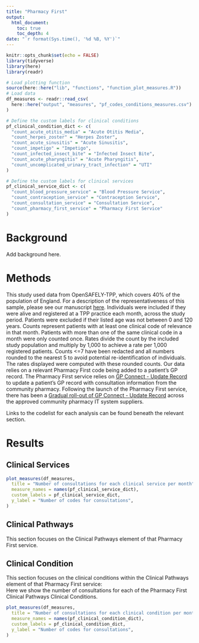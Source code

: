 ```yaml
---
title: "Pharmacy First"
output:
  html_document:
    toc: true
    toc_depth: 4
date: "`r format(Sys.time(), '%d %B, %Y')`"
---
```


```r
knitr::opts_chunk$set(echo = FALSE)
library(tidyverse)
library(here)
library(readr)
```

```r
# Load plotting function
source(here::here("lib", "functions", "function_plot_measures.R"))
# Load data
df_measures <- readr::read_csv(
  here::here("output", "measures", "pf_codes_conditions_measures.csv")
)
```

```r
# Define the custom labels for clinical conditions
pf_clinical_condition_dict <- c(
  "count_acute_otitis_media" = "Acute Otitis Media",
  "count_herpes_zoster" = "Herpes Zoster",
  "count_acute_sinusitis" = "Acute Sinusitis",
  "count_impetigo" = "Impetigo",
  "count_infected_insect_bite" = "Infected Insect Bite",
  "count_acute_pharyngitis" = "Acute Pharyngitis",
  "count_uncomplicated_urinary_tract_infection" = "UTI"
)

# Define the custom labels for clinical services
pf_clinical_service_dict <- c(
  "count_blood_pressure_service" = "Blood Pressure Service",
  "count_contraception_service" = "Contraception Service",
  "count_consultation_service" = "Consultation Service",
  "count_pharmacy_first_service" = "Pharmacy First Service"
)
```

# Background

Add background here.

# Methods

This study used data from OpenSAFELY-TPP, which covers 40% of the population of England. For a description of the representativeness of this sample, please see our manuscript [here](https://wellcomeopenresearch.org/articles/7-191/v1).
Individuals were included if they were alive and registered at a TPP practice each month, across the study period.
Patients were excluded if their listed age was not between 0 and 120 years.
Counts represent patients with at least one clinical code of relevance in that month.
Patients with more than one of the same clinical code in a month were only counted once. Rates divide the count by the included study population and multiply by 1,000 to achieve a rate per 1,000 registered patients.
Counts <=7 have been redacted and all numbers rounded to the nearest 5 to avoid potential re-identification of individuals. The rates displayed were computed with these rounded counts.
Our data relies on a relevant Pharmacy First code being added to a patient's GP record.
The Pharmacy First service relies on [GP Connect - Update Record](https://digital.nhs.uk/services/gp-connect/gp-connect-in-your-organisation/gp-connect-update-record) to update a patient's GP record with consultation information from the community pharmacy.
Following the launch of the Pharmacy First service, there has been a [Gradual roll-out of GP Connect - Update Record](https://cpe.org.uk/our-news/gp-connect-update-record-rollout-and-flow-of-information/) across the approved community pharmacy IT system suppliers.

Links to the codelist for each analysis can be found beneath the relevant section.

# Results

## Clinical Services

```r
plot_measures(df_measures,
  title = "Number of consultations for each clinical service per month",
  measure_names = names(pf_clinical_service_dict),
  custom_labels = pf_clinical_service_dict,
  y_label = "Number of codes for consultations",
)
```

## Clinical Pathways

This section focuses on the Clinical Pathways element of that Pharmacy First service.  

## Clinical Condition

This section focuses on the clinical conditions within the Clinical Pathways element of that Pharmacy First service:  
Here we show the number of consultations for each of the Pharmacy First Clinical Pathways Clinical Conditions.

```r
plot_measures(df_measures,
  title = "Number of consultations for each clinical condition per month",
  measure_names = names(pf_clinical_condition_dict),
  custom_labels = pf_clinical_condition_dict,
  y_label = "Number of codes for consultations",
)
```
